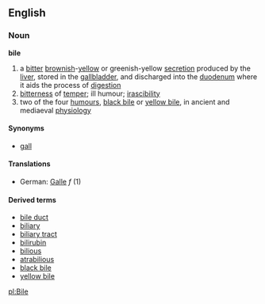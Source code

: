 {{wikipedia}}
==English==
===Noun===
'''bile'''
# a [[bitter]] [[brownish]]-[[yellow]] or greenish-yellow [[secretion]] produced by the [[liver]], stored in the [[gallbladder]], and discharged into the [[duodenum]] where it aids the process of [[digestion]]
# [[bitterness]] of [[temper]]; ill humour; [[irascibility]] 
# two of the four [[humour]]s, [[black bile]] or [[yellow bile]], in ancient and mediaeval [[physiology]]

====Synonyms====
*[[gall]]
====Translations====
*German: [[Galle]] ''f'' (1)

====Derived terms====
*[[bile duct]]
*[[biliary]]
*[[biliary tract]]
*[[bilirubin]]
*[[bilious]]
*[[atrabilious]]
*[[black bile]]
*[[yellow bile]]
[[pl:Bile]]
